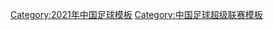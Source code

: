 {{Navbox
|bodyclass=hlist

|titlestyle=background:#DB000D; color:#FBEA0E;
|name=2021中超
|title=[[2021年中国足球超级联赛|<span style="color: #FBEA0E">2021年</span>]][[中国足球超级联赛|<span style="color: #FBEA0E">中国足球超级联赛</span>]]
|list1=
*[[北京国安足球俱乐部|北京国安]]
*[[沧州雄狮足球俱乐部|沧州雄狮]]
*[[长春亚泰足球俱乐部|长春亚泰]]
*[[重庆两江竞技足球俱乐部|重庆两江竞技]]
*[[大连人职业足球俱乐部|大连人]]
*[[广州城足球俱乐部|广州城]]
*[[广州足球俱乐部|广州]]
*[[河北足球俱乐部|河北]]
|list2=
*[[河南嵩山龙门足球俱乐部|河南嵩山龙门]]
*[[青岛足球俱乐部|青岛]]
*[[山东泰山足球俱乐部|山东泰山]]
*[[上海海港足球俱乐部|上海海港]]
*[[上海申花足球俱乐部|上海申花]]
*[[天津津门虎足球俱乐部|天津津门虎]]
*[[深圳市足球俱乐部|深圳]]
*[[武汉足球俱乐部|武汉]]
}}<noinclude>
[[Category:2021年中国足球模板]]
[[Category:中国足球超级联赛模板]]
</noinclude>